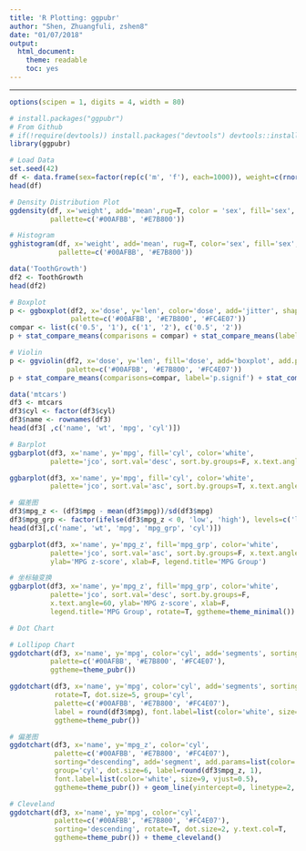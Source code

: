 ```yaml
---
title: 'R Plotting: ggpubr'
author: "Shen, Zhuangfuli, zshen8"
date: "01/07/2018"
output:
  html_document:
    theme: readable
    toc: yes
---
```


---------------------------------------
```r
options(scipen = 1, digits = 4, width = 80)
```

```r
# install.packages("ggpubr")
# From Github
# if(!require(devtools)) install.packages("devtools") devtools::install_github("kassambara/ggpubr")
library(ggpubr)
```
```r
# Load Data
set.seed(42)
df <- data.frame(sex=factor(rep(c('m', 'f'), each=1000)), weight=c(rnorm(1000,150,30), rnorm(1000,120,20)))
head(df)
```
```r
# Density Distribution Plot
ggdensity(df, x='weight', add='mean',rug=T, color = 'sex', fill='sex',
          pallette=c('#00AFBB', '#E7B800'))
```

```r
# Histogram
gghistogram(df, x='weight', add='mean', rug=T, color='sex', fill='sex',
            pallette=c('#00AFBB', '#E7B800'))
```
```r
data('ToothGrowth')
df2 <- ToothGrowth
head(df2)
```
```r
# Boxplot
p <- ggboxplot(df2, x='dose', y='len', color='dose', add='jitter', shape='dose',
               palette=c('#00AFBB', '#E7B800', '#FC4E07'))
compar <- list(c('0.5', '1'), c('1', '2'), c('0.5', '2'))
p + stat_compare_means(comparisons = compar) + stat_compare_means(label.y=50)
```

```r
# Violin
p <- ggviolin(df2, x='dose', y='len', fill='dose', add='boxplot', add.params=list(fill='white'),
              palette=c('#00AFBB', '#E7B800', '#FC4E07'))
p + stat_compare_means(comparisons=compar, label='p.signif') + stat_compare_means(label.y=50)
```

```r
data('mtcars')
df3 <- mtcars
df3$cyl <- factor(df3$cyl)
df3$name <- rownames(df3)
head(df3[ ,c('name', 'wt', 'mpg', 'cyl')])
```
```r
# Barplot
ggbarplot(df3, x='name', y='mpg', fill='cyl', color='white',
          palette='jco', sort.val='desc', sort.by.groups=F, x.text.angle=60)

ggbarplot(df3, x='name', y='mpg', fill='cyl', color='white',
          palette='jco', sort.val='asc', sort.by.groups=T, x.text.angle=60)
```
```r
# 偏差图
df3$mpg_z <- (df3$mpg - mean(df3$mpg))/sd(df3$mpg)
df3$mpg_grp <- factor(ifelse(df3$mpg_z < 0, 'low', 'high'), levels=c('low', 'high'))
head(df3[,c('name', 'wt', 'mpg', 'mpg_grp', 'cyl')])

ggbarplot(df3, x='name', y='mpg_z', fill='mpg_grp', color='white',
          palette='jco', sort.val='asc', sort.by.groups=F, x.text.angle=60,
          ylab='MPG z-score', xlab=F, legend.title='MPG Group')
```
```r
# 坐标轴变换
ggbarplot(df3, x='name', y='mpg_z', fill='mpg_grp', color='white', 
          palette='jco', sort.val='desc', sort.by.groups=F, 
          x.text.angle=60, ylab='MPG z-score', xlab=F, 
          legend.title='MPG Group', rotate=T, ggtheme=theme_minimal())
```

```r
# Dot Chart

# Lollipop Chart
ggdotchart(df3, x='name', y='mpg', color='cyl', add='segments', sorting='ascending',
          palette=c('#00AFBB', '#E7B800', '#FC4E07'),
          ggtheme=theme_pubr())

ggdotchart(df3, x='name', y='mpg', color='cyl', add='segments', sorting='descending',
           rotate=T, dot.size=5, group='cyl',
           palette=c('#00AFBB', '#E7B800', '#FC4E07'),
           label = round(df3$mpg), font.label=list(color='white', size=6, vjust=0.5),
           ggtheme=theme_pubr())
```
```r
# 偏差图
ggdotchart(df3, x='name', y='mpg_z', color='cyl', 
           palette=c('#00AFBB', '#E7B800', '#FC4E07'), 
           sorting="descending", add='segment', add.params=list(color='lightgray', size=2), 
           group='cyl', dot.size=6, label=round(df3$mpg_z, 1), 
           font.label=list(color='white', size=9, vjust=0.5),
           ggtheme=theme_pubr()) + geom_line(yintercept=0, linetype=2, color='lightgray')
```
```r
# Cleveland
ggdotchart(df3, x='name', y='mpg', color='cyl',
           palette=c('#00AFBB', '#E7B800', '#FC4E07'),
           sorting='descending', rotate=T, dot.size=2, y.text.col=T,
           ggtheme=theme_pubr()) + theme_cleveland()
```

